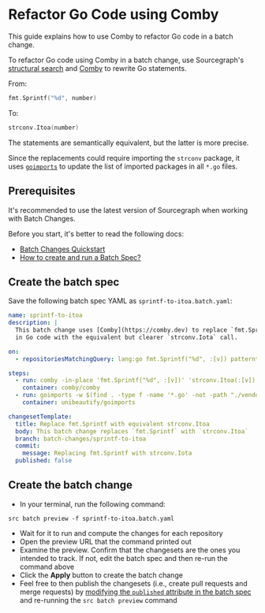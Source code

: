 # Refactor Go Code using Comby

<p className="subtitle">This guide explains how to use Comby to refactor Go code in a batch change.</p>

To refactor Go code using Comby in a batch change, use Sourcegraph's [structural search](/code-search/types/structural) and [Comby](https://comby.dev/) to rewrite Go statements.

From:

```go
fmt.Sprintf("%d", number)
```

To:

```go
strconv.Itoa(number)
```

The statements are semantically equivalent, but the latter is more precise.

Since the replacements could require importing the `strconv` package, it uses [`goimports`](https://godoc.org/golang.org/x/tools/cmd/goimports) to update the list of imported packages in all `*.go` files.

## Prerequisites

<Callout type="tip">It's recommended to use the latest version of Sourcegraph when working with Batch Changes.</Callout>

Before you start, it's better to read the following docs:

- [Batch Changes Quickstart](/batch-changes/quickstart)
- [How to create and run a Batch Spec?](/batch-changes/create-a-batch-change)

## Create the batch spec

Save the following batch spec YAML as `sprintf-to-itoa.batch.yaml`:

```yaml
name: sprintf-to-itoa
description: |
  This batch change uses [Comby](https://comby.dev) to replace `fmt.Sprintf` calls
  in Go code with the equivalent but clearer `strconv.Iota` call.

on:
  - repositoriesMatchingQuery: lang:go fmt.Sprintf("%d", :[v]) patterntype:structural

steps:
  - run: comby -in-place 'fmt.Sprintf("%d", :[v])' 'strconv.Itoa(:[v])' .go -matcher .go -exclude-dir .,vendor
    container: comby/comby
  - run: goimports -w $(find . -type f -name '*.go' -not -path "./vendor/*")
    container: unibeautify/goimports

changesetTemplate:
  title: Replace fmt.Sprintf with equivalent strconv.Itoa
  body: This batch change replaces `fmt.Sprintf` with `strconv.Itoa`
  branch: batch-changes/sprintf-to-itoa
  commit:
    message: Replacing fmt.Sprintf with strconv.Iota
  published: false
```

## Create the batch change

- In your terminal, run the following command:

```shell
src batch preview -f sprintf-to-itoa.batch.yaml
```

- Wait for it to run and compute the changes for each repository
- Open the preview URL that the command printed out
- Examine the preview. Confirm that the changesets are the ones you intended to track. If not, edit the batch spec and then re-run the command above
- Click the **Apply** button to create the batch change
- Feel free to then publish the changesets (i.e., create pull requests and merge requests) by [modifying the `published` attribute in the batch spec](/batch-changes/batch-spec-yaml-reference#changesettemplatepublished) and re-running the `src batch preview` command
